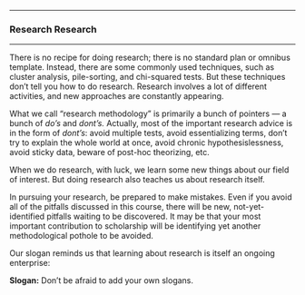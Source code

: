 

------------------------------------------------------------------------

### Research Research

------------------------------------------------------------------------

There is no recipe for doing research; there is no standard plan or
omnibus template. Instead, there are some commonly used techniques,
such as cluster analysis, pile-sorting, and chi-squared tests. But
these techniques don't tell you how to do research. Research
involves a lot of different activities, and new approaches are
constantly appearing.

What we call "research methodology" is primarily a bunch of pointers
--- a bunch of *do's* and *dont's.* Actually, most of the important
research advice is in the form of *dont's*: avoid multiple tests,
avoid essentializing terms, don't try to explain the whole world at
once, avoid chronic hypothesislessness, avoid sticky data, beware of
post-hoc theorizing, etc.

When we do research, with luck, we learn some new things about our
field of interest. But doing research also teaches us about research
itself.

In pursuing your research, be prepared to make mistakes. Even if you
avoid all of the pitfalls discussed in this course, there will be
new, not-yet-identified pitfalls waiting to be discovered. It may be
that your most important contribution to scholarship will be
identifying yet another methodological pothole to be avoided.

Our slogan reminds us that learning about research is itself an
ongoing enterprise:

**Slogan:** Don't be afraid to add your own slogans.




